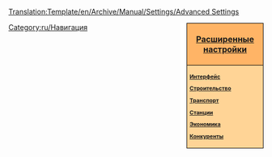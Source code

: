 <noinclude>[[Translation:Template/en/Archive/Manual/Settings/Advanced Settings]]</noinclude><div style="float:right; padding-left:12px; background:#ffffff;">
<div style="width:140px; border:1px solid #000000; background:#ffb466; padding:5px; -moz-border-radius-topleft:5px; -moz-border-radius-topright:5px; font-size: 12pt;">
<center><strong><font size="3">[[ru/Archive/Manual/Settings/Расширенные настройки|Расширенные настройки]]</font></strong></center>
</div>
<div style="width:140px;  border:1px solid black; border-top-width: 0px; background:#ffd496; padding:5px; -moz-border-radius-bottomleft:5px; -moz-border-radius-bottomright:8px; font-size: 8pt;">
<strong>
[[ru/Archive/Manual/Settings/Расширенные настройки/Интерфейс|Интерфейс]]

[[ru/Archive/Manual/Settings/Расширенные настройки/Строительство|Строительство]]

[[ru/Archive/Manual/Settings/Расширенные настройки/Транспорт|Транспорт]]

[[ru/Archive/Manual/Settings/Расширенные настройки/Станции|Станции]]

[[ru/Archive/Manual/Settings/Расширенные настройки/Экономика|Экономика]]

[[ru/Archive/Manual/Settings/Расширенные настройки/Конкуренты|Конкуренты]]
</strong>
</div>
</div><noinclude>
[[Category:ru/Навигация]]
</noinclude>